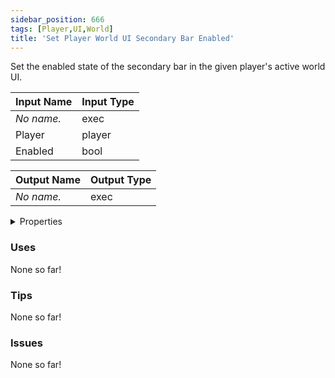 ```yaml
---
sidebar_position: 666
tags: [Player,UI,World]
title: 'Set Player World UI Secondary Bar Enabled'
---
```


Set the enabled state of the secondary bar in the given player's active world UI.




<EsbSvg />

| Input Name | Input Type |
|-----------|-----------|
| *No name.* | exec |
| Player | player |
| Enabled | bool |

| Output Name | Output Type |
|-----------|-----------|
| *No name.* | exec |


<details>
  <summary>Properties</summary>
  <div>
    <div>
    <table>
      <thead>
        <tr>
          <th>Is beta required?</th>
          <th>❌</th>
        </tr>
        <tr>
          <th>Is this chip a trolling risk?</th>
          <th>❌</th>
        </tr>
        <tr>
          <th>Is this chip a role assignment risk?</th>
          <th>❌</th>
        </tr>
        <tr>
          <th>Chip UUID</th>
          <th>fce830ef-b17c-4564-a74d-c819b0fedcf7</th>
        </tr>
      </thead>
    </table>
    </div>
  </div>
</details>

### Uses

None so far!

### Tips

None so far!

### Issues

None so far!